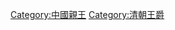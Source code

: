 {{Catnav|頁面分類|历史|各國歷史|中国历史|中國貴族|清貴族}}
{{Catnav|頁面分類|人物|各國人物|中国人|中國貴族|清貴族}}
{{Catnav|頁面分類|人物|貴族|中國貴族|中國王爵|清朝王爵}}
{{Catnav|頁面分類|人物|貴族|王爵|親王|中國親王}}


[[Category:中國親王|Category:中國親王]]
[[Category:清朝王爵|Category:清朝王爵]]